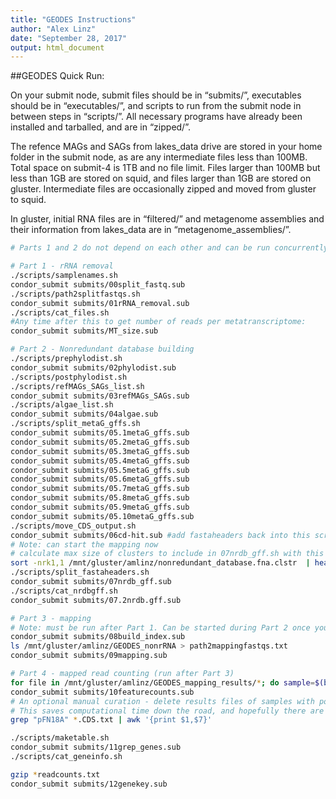 ```yaml
---
title: "GEODES Instructions"
author: "Alex Linz"
date: "September 28, 2017"
output: html_document
---
```


##GEODES Quick Run:

On your submit node, submit files should be in "submits/", executables should be in "executables/", and scripts to run from the submit node in between steps in "scripts/". All necessary programs have already been installed and tarballed, and are in "zipped/".

The refence MAGs and SAGs from lakes_data drive are stored in your home folder in the submit node, as are any intermediate files less than 100MB. Total space on submit-4 is 1TB and no file limit. Files larger than 100MB but less than 1GB are stored on squid, and files larger than 1GB are stored on gluster. Intermediate files are occasionally zipped and moved from gluster to squid.

In gluster, initial RNA files are in "filtered/" and metagenome assemblies and their information from lakes_data are in "metagenome_assemblies/".

```bash
# Parts 1 and 2 do not depend on each other and can be run concurrently

# Part 1 - rRNA removal
./scripts/samplenames.sh
condor_submit submits/00split_fastq.sub
./scripts/path2splitfastqs.sh
condor_submit submits/01rRNA_removal.sub
./scripts/cat_files.sh
#Any time after this to get number of reads per metatranscriptome:
condor_submit submits/MT_size.sub

# Part 2 - Nonredundant database building
./scripts/prephylodist.sh
condor_submit submits/02phylodist.sub
./scripts/postphylodist.sh
./scripts/refMAGs_SAGs_list.sh
condor_submit submits/03refMAGs_SAGs.sub
./scripts/algae_list.sh
condor_submit submits/04algae.sub
./scripts/split_metaG_gffs.sh
condor_submit submits/05.1metaG_gffs.sub
condor_submit submits/05.2metaG_gffs.sub
condor_submit submits/05.3metaG_gffs.sub
condor_submit submits/05.4metaG_gffs.sub
condor_submit submits/05.5metaG_gffs.sub
condor_submit submits/05.6metaG_gffs.sub
condor_submit submits/05.7metaG_gffs.sub
condor_submit submits/05.8metaG_gffs.sub
condor_submit submits/05.9metaG_gffs.sub
condor_submit submits/05.10metaG_gffs.sub
./scripts/move_CDS_output.sh
condor_submit submits/06cd-hit.sub #add fastaheaders back into this script
# Note: can start the mapping now
# calculate max size of clusters to include in 07nrdb_gff.sh with this command (add 1):
sort -nrk1,1 /mnt/gluster/amlinz/nonredundant_database.fna.clstr  | head -1 | cut -f1
./scripts/split_fastaheaders.sh
condor_submit submits/07nrdb_gff.sub
./scripts/cat_nrdbgff.sh
condor_submit submits/07.2nrdb.gff.sub

# Part 3 - mapping
# Note: must be run after Part 1. Can be started during Part 2 once you have the fasta file of the nonredundant database and before the gff file is finished processing.
condor_submit submits/08build_index.sub
ls /mnt/gluster/amlinz/GEODES_nonrRNA > path2mappingfastqs.txt
condor_submit submits/09mapping.sub

# Part 4 - mapped read counting (run after Part 3)
for file in /mnt/gluster/amlinz/GEODES_mapping_results/*; do sample=$(basename $file |cut -d'.' -f1); echo $sample;done > bamfiles.txt
condor_submit submits/10featurecounts.sub
# An optional manual curation - delete results files of samples with poor amplification of the standard (< 10 reads)
# This saves computational time down the road, and hopefully there are not many.
grep "pFN18A" *.CDS.txt | awk '{print $1,$7}'

./scripts/maketable.sh
condor_submit submits/11grep_genes.sub
./scripts/cat_geneinfo.sh

gzip *readcounts.txt
condor_submit submits/12genekey.sub


```

